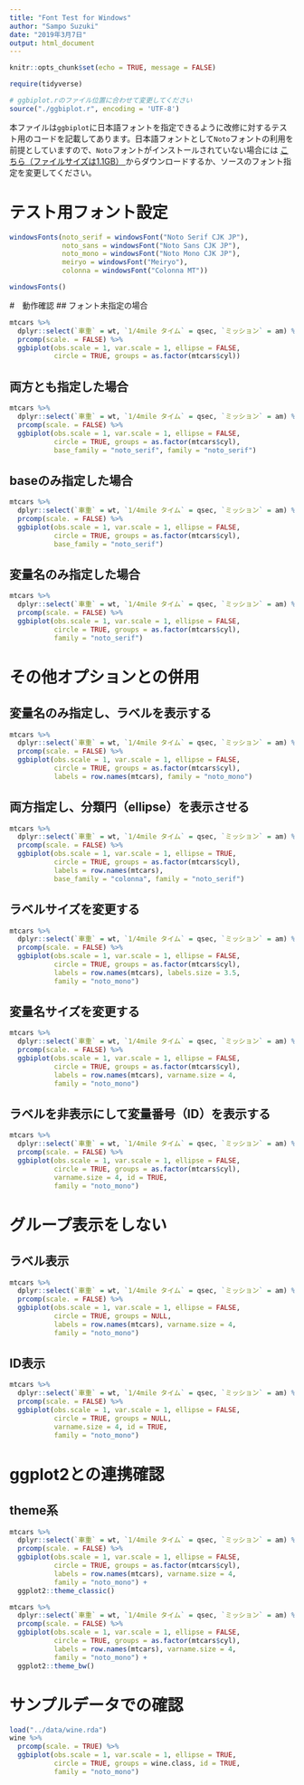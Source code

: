 ---
title: "Font Test for Windows"
author: "Sampo Suzuki"
date: "2019年3月7日"
output: html_document
---

```{r setup, include=FALSE}
knitr::opts_chunk$set(echo = TRUE, message = FALSE)

require(tidyverse)

# ggbiplot.rのファイル位置に合わせて変更してください
source("./ggbiplot.r", encoding = 'UTF-8')
```

本ファイルは`ggbiplot`に日本語フォントを指定できるように改修に対するテスト用のコードを記載してあります。日本語フォントとして`Noto`フォントの利用を前提としていますので、`Noto`フォントがインストールされていない場合には [こちら（ファイルサイズは1.1GB） <i class="fa fa-external-link"></i>](https://www.google.com/get/noto/help/install/){target="_blank" title="Google Note Fonts"} からダウンロードするか、ソースのフォント指定を変更してください。


# テスト用フォント設定
```{r}
windowsFonts(noto_serif = windowsFont("Noto Serif CJK JP"),
             noto_sans = windowsFont("Noto Sans CJK JP"),
             noto_mono = windowsFont("Noto Mono CJK JP"),
             meiryo = windowsFont("Meiryo"),
             colonna = windowsFont("Colonna MT"))

windowsFonts()
```


#　動作確認
## フォント未指定の場合
```{r}
mtcars %>% 
  dplyr::select(`車重` = wt, `1/4mile タイム` = qsec, `ミッション` = am) %>%
  prcomp(scale. = FALSE) %>%
  ggbiplot(obs.scale = 1, var.scale = 1, ellipse = FALSE,
           circle = TRUE, groups = as.factor(mtcars$cyl))
```

## 両方とも指定した場合
```{r}
mtcars %>% 
  dplyr::select(`車重` = wt, `1/4mile タイム` = qsec, `ミッション` = am) %>%
  prcomp(scale. = FALSE) %>%
  ggbiplot(obs.scale = 1, var.scale = 1, ellipse = FALSE,
           circle = TRUE, groups = as.factor(mtcars$cyl),
           base_family = "noto_serif", family = "noto_serif")
```

## baseのみ指定した場合
```{r}
mtcars %>% 
  dplyr::select(`車重` = wt, `1/4mile タイム` = qsec, `ミッション` = am) %>%
  prcomp(scale. = FALSE) %>%
  ggbiplot(obs.scale = 1, var.scale = 1, ellipse = FALSE,
           circle = TRUE, groups = as.factor(mtcars$cyl),
           base_family = "noto_serif")
```

## 変量名のみ指定した場合
```{r}
mtcars %>% 
  dplyr::select(`車重` = wt, `1/4mile タイム` = qsec, `ミッション` = am) %>%
  prcomp(scale. = FALSE) %>%
  ggbiplot(obs.scale = 1, var.scale = 1, ellipse = FALSE,
           circle = TRUE, groups = as.factor(mtcars$cyl),
           family = "noto_serif")
```

# その他オプションとの併用
## 変量名のみ指定し、ラベルを表示する
```{r}
mtcars %>% 
  dplyr::select(`車重` = wt, `1/4mile タイム` = qsec, `ミッション` = am) %>%
  prcomp(scale. = FALSE) %>%
  ggbiplot(obs.scale = 1, var.scale = 1, ellipse = FALSE,
           circle = TRUE, groups = as.factor(mtcars$cyl),
           labels = row.names(mtcars), family = "noto_mono")
```


## 両方指定し、分類円（ellipse）を表示させる
```{r}
mtcars %>% 
  dplyr::select(`車重` = wt, `1/4mile タイム` = qsec, `ミッション` = am) %>%
  prcomp(scale. = FALSE) %>%
  ggbiplot(obs.scale = 1, var.scale = 1, ellipse = TRUE,
           circle = TRUE, groups = as.factor(mtcars$cyl),
           labels = row.names(mtcars), 
           base_family = "colonna", family = "noto_serif")
```

## ラベルサイズを変更する
```{r}
mtcars %>% 
  dplyr::select(`車重` = wt, `1/4mile タイム` = qsec, `ミッション` = am) %>%
  prcomp(scale. = FALSE) %>%
  ggbiplot(obs.scale = 1, var.scale = 1, ellipse = FALSE,
           circle = TRUE, groups = as.factor(mtcars$cyl),
           labels = row.names(mtcars), labels.size = 3.5,
           family = "noto_mono")
```

## 変量名サイズを変更する
```{r}
mtcars %>% 
  dplyr::select(`車重` = wt, `1/4mile タイム` = qsec, `ミッション` = am) %>%
  prcomp(scale. = FALSE) %>%
  ggbiplot(obs.scale = 1, var.scale = 1, ellipse = FALSE,
           circle = TRUE, groups = as.factor(mtcars$cyl),
           labels = row.names(mtcars), varname.size = 4,
           family = "noto_mono")
```

## ラベルを非表示にして変量番号（ID）を表示する
```{r}
mtcars %>% 
  dplyr::select(`車重` = wt, `1/4mile タイム` = qsec, `ミッション` = am) %>%
  prcomp(scale. = FALSE) %>%
  ggbiplot(obs.scale = 1, var.scale = 1, ellipse = FALSE,
           circle = TRUE, groups = as.factor(mtcars$cyl),
           varname.size = 4, id = TRUE, 
           family = "noto_mono")
```

# グループ表示をしない
## ラベル表示
```{r}
mtcars %>% 
  dplyr::select(`車重` = wt, `1/4mile タイム` = qsec, `ミッション` = am) %>%
  prcomp(scale. = FALSE) %>%
  ggbiplot(obs.scale = 1, var.scale = 1, ellipse = FALSE,
           circle = TRUE, groups = NULL,
           labels = row.names(mtcars), varname.size = 4,
           family = "noto_mono")
```

## ID表示
```{r}
mtcars %>% 
  dplyr::select(`車重` = wt, `1/4mile タイム` = qsec, `ミッション` = am) %>%
  prcomp(scale. = FALSE) %>%
  ggbiplot(obs.scale = 1, var.scale = 1, ellipse = FALSE,
           circle = TRUE, groups = NULL,
           varname.size = 4, id = TRUE, 
           family = "noto_mono")
```

# ggplot2との連携確認

## theme系
```{r}
mtcars %>% 
  dplyr::select(`車重` = wt, `1/4mile タイム` = qsec, `ミッション` = am) %>%
  prcomp(scale. = FALSE) %>%
  ggbiplot(obs.scale = 1, var.scale = 1, ellipse = FALSE,
           circle = TRUE, groups = as.factor(mtcars$cyl),
           labels = row.names(mtcars), varname.size = 4,
           family = "noto_mono") + 
  ggplot2::theme_classic()
```

```{r}
mtcars %>% 
  dplyr::select(`車重` = wt, `1/4mile タイム` = qsec, `ミッション` = am) %>%
  prcomp(scale. = FALSE) %>%
  ggbiplot(obs.scale = 1, var.scale = 1, ellipse = FALSE,
           circle = TRUE, groups = as.factor(mtcars$cyl),
           labels = row.names(mtcars), varname.size = 4,
           family = "noto_mono") + 
  ggplot2::theme_bw()
```

# サンプルデータでの確認
```{r}
load("../data/wine.rda")
wine %>% 
  prcomp(scale. = TRUE) %>% 
  ggbiplot(obs.scale = 1, var.scale = 1, ellipse = TRUE,
           circle = TRUE, groups = wine.class, id = TRUE,
           family = "noto_mono")
```
